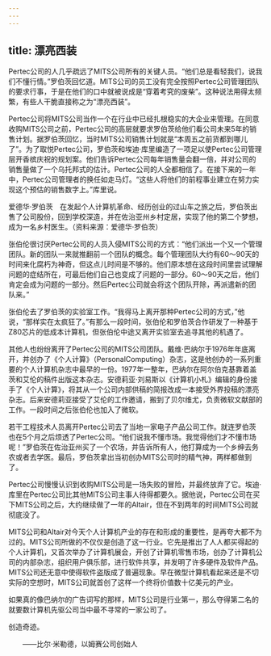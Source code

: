 ```yaml
---
---
---
```

title: 漂亮西装
---




Pertec公司的人几乎疏远了MITS公司所有的关键人员。“他们总是看轻我们，说我们不懂行情。”罗伯茨回忆道。MITS公司的员工没有完全按照Pertec公司管理团队的要求行事，于是在他们的口中就被说成是“穿着考究的废柴”。这种说法用得太频繁，有些人干脆直接称之为“漂亮西装”。

Pertec公司将MITS公司当作一个在行业中已经扎根稳实的大企业来管理。在同意收购MITS公司之前，Pertec公司的高层就要求罗伯茨给他们看公司未来5年的销售计划。据罗伯茨回忆，当时MITS公司销售计划就是“本周五之前货都到哪儿了”。为了取悦Pertec公司，罗伯茨和埃迪·库里编造了一项足以使Pertec公司管理层开香槟庆祝的规划案。他们告诉Pertec公司每年销售量会翻一倍，并对公司的销售量做了一个乌托邦式的估计。Pertec公司的人全都相信了。在接下来的一年中，Pertec公司管理者的换任如走马灯。“这些人将他们的前程事业建立在努力实现这个预估的销售数字上。”库里说。



爱德华·罗伯茨　在发起个人计算机革命、经历创业的过山车之旅之后，罗伯茨出售了公司股份，回到学校深造，并在佐治亚州乡村定居，实现了他的第二个梦想，成为一名乡村医生。（资料来源：爱德华·罗伯茨）

张伯伦很讨厌Pertec公司的人员入侵MITS公司的方式：“他们派出一个又一个管理团队。新的团队一来就推翻前一个团队的概念。每个管理团队大约有60～90天的时间来化腐朽为神奇，但这点儿时间是不够的。他们原本想在这段时间里尝试理解问题的症结所在，可最后他们自己也变成了问题的一部分。60～90天之后，他们肯定会成为问题的一部分。然后Pertec公司就会将这个团队开除，再派遣新的团队来。”

张伯伦去了罗伯茨的实验室工作。“我得马上离开那种Pertec公司的方式，”他说，“那样实在太疯狂了。”有那么一段时间，张伯伦和罗伯茨合作研发了一种基于Z80芯片的低成本计算机，但张伯伦中途又离开实验室去追寻其他的机遇了。

其他人也纷纷离开了Pertec公司的MITS公司团队。戴维·巴纳尔于1976年年底离开，并创办了《个人计算》（PersonalComputing）杂志，这是他创办的一系列重要的个人计算机杂志中最早的一份。1977年一整年，巴纳尔在阿尔伯克基靠着盖茨和艾伦的稿件出版这本杂志。安德莉亚·刘易斯以《计算机小札》编辑的身份接手了《个人计算》，将其从一个公司内部供稿的简报改成一本接受外界投稿的漂亮杂志。后来安德莉亚接受了艾伦的工作邀请，搬到了贝尔维尤，负责微软文献部的工作。一段时间之后张伯伦也加入了微软。

若干工程技术人员离开Pertec公司去了当地一家电子产品公司工作。就连罗伯茨也在5个月之后烦透了Pertec公司。“他们说我不懂市场。我觉得他们才不懂市场呢！”罗伯茨在佐治亚州买了一个农场，并告诉所有人，他打算成为一个乡绅去务农或者去学医。最后，罗伯茨拿出当初创办MITS公司时的精气神，两样都做到了。

Pertec公司慢慢认识到收购MITS公司是一场失败的冒险，并最终放弃了它。埃迪·库里在Pertec公司比其他MITS公司主事人待得都要久。据他说，Pertec公司在买下MITS公司之后，大约继续做了一年的Altair，但在不到两年的时间MITS公司就彻底没了。

MITS公司和Altair对今天个人计算机产业的存在和形成的重要性，是再夸大都不为过的。MITS公司所做的不仅仅是创造了这一行业。它先是推出了人人都买得起的个人计算机，又首次举办了计算机展会，开创了计算机零售市场，创办了计算机公司的内部杂志，组织用户俱乐部，进行软件共享，并发明了许多硬件及软件产品。MITS公司还无意中使得软件盗版成了普遍现象。早在微型计算机看起来还是不切实际的空想时，MITS公司就首创了这样一个终将价值数十亿美元的产业。

如果真的像巴纳尔的广告词写的那样，MITS公司是行业第一，那么夺得第二名的就要数计算机先驱公司当中最不寻常的一家公司了。





创造奇迹。

　　——比尔·米勒德，以姆赛公司创始人